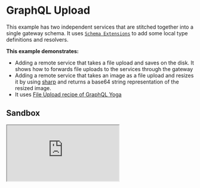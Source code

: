 # GraphQL Upload

This example has two independent services that are stitched together into a single gateway schema. It uses [`Schema Extensions`](/docs/approaches/schema-extensions) to add some local type definitions and resolvers.

**This example demonstrates:**

- Adding a remote service that takes a file upload and saves on the disk. It shows how to forwards file uploads to the services through the gateway
- Adding a remote service that takes an image as a file upload and resizes it by using [sharp](https://www.npmjs.com/package/sharp) and returns a base64 string representation of the resized image.
- It uses [File Upload recipe of GraphQL Yoga](https://the-guild.dev/graphql/yoga-server/docs/features/file-uploads)

## Sandbox

<iframe
  src="https://codesandbox.io/embed/github/ardatan/schema-stitching/tree/master/examples/graphql-upload?fontsize=14&hidenavigation=1&theme=dark"
  className="mt-6 w-full h-[500px] rounded-md"
  title="graphql-upload"
  allow="geolocation; microphone; camera; midi; vr; accelerometer; gyroscope; payment; ambient-light-sensor; encrypted-media; usb"
  sandbox="allow-modals allow-forms allow-popups allow-scripts allow-same-origin"
/>

> You can also see the project on GitHub [here](https://github.com/ardatan/schema-stitching/tree/master/examples/graphql-upload).

The following services are available for interactive queries:

- **Stitched gateway:** http://localhost:4000/graphql
- Upload Files subservice_: http://localhost:4001/graphql
- Resize Images subservice_: http://localhost:4002/graphql

## Summary

Visit the [stitched gateway](http://localhost:4000/graphql) and try running the following query:

```graphql
      query {
        readFile(name: "yoga.png") {
          name
          type
          resized(width: 720, height: 405)
        }
      }
```

In this example query, `readFile` of **Upload Files** subservice is called to read the file from the disk and `resized` of **Resize Images** subservice is called to resize the image.
In our additional resolver we take `base64` representation of the file from the **Upload Files** subservice and pass it to the **Resize Images** subservice like below;

> Created `file` object is passed to **Resize Images** as a file upload under the hood;

```ts
    resolvers: {
      FileEntry: {
        resizedBase64: {
          // We ask required fields to create a `File` instance
          selectionSet: `{ name type base64 }`,
          resolve(
            { name, type, base64 }: { name: string; type: string; base64: string },
            { width, height },
            context,
            info
          ) {
            if (!type.startsWith('image/')) {
                throw new GraphQLError('File is not an image');
            }
            const buffer = Buffer.from(base64, 'base64');
            const file = new File([buffer], name, { type });
            return delegateToSchema({
              schema: resizeImagesSubschema,
              fieldName: 'resizeImage',
              args: {
                file,
                width,
                height,
              },
              context,
              info,
            });
          },
        },
      },
    },
```

## Upload a File from the gateway

Run the following command from the terminal to upload the file `file.txt`. To learn more, visit [graphql-multipart-request-spec](https://github.com/jaydenseric/graphql-multipart-request-spec)

```bash
curl localhost:4000/graphql \
  -F operations='{ "query": "mutation($file: File!) { uploadFile(input: $file) { name type text } }", "variables": { "file": null } }' \
  -F map='{ "0": ["variables.file"] }' \
  -F 0=@graphql-upload/file.txt

# output
# {"data":{"uploadFile":{"filename":"file.txt","mimetype":"text/plain","text":"hello upload\n"}}}
```